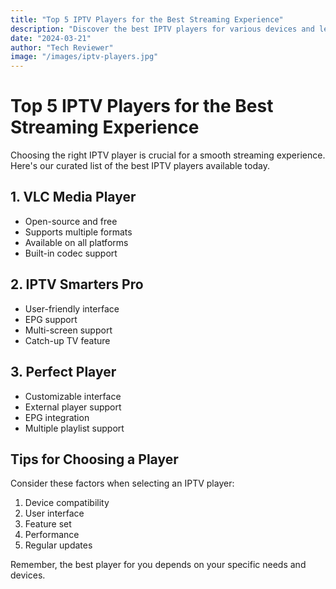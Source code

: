 ```yaml
---
title: "Top 5 IPTV Players for the Best Streaming Experience"
description: "Discover the best IPTV players for various devices and learn how to optimize your streaming experience."
date: "2024-03-21"
author: "Tech Reviewer"
image: "/images/iptv-players.jpg"
---
```


# Top 5 IPTV Players for the Best Streaming Experience

Choosing the right IPTV player is crucial for a smooth streaming experience. Here's our curated list of the best IPTV players available today.

## 1. VLC Media Player

- Open-source and free
- Supports multiple formats
- Available on all platforms
- Built-in codec support

## 2. IPTV Smarters Pro

- User-friendly interface
- EPG support
- Multi-screen support
- Catch-up TV feature

## 3. Perfect Player

- Customizable interface
- External player support
- EPG integration
- Multiple playlist support

## Tips for Choosing a Player

Consider these factors when selecting an IPTV player:

1. Device compatibility
2. User interface
3. Feature set
4. Performance
5. Regular updates

Remember, the best player for you depends on your specific needs and devices.